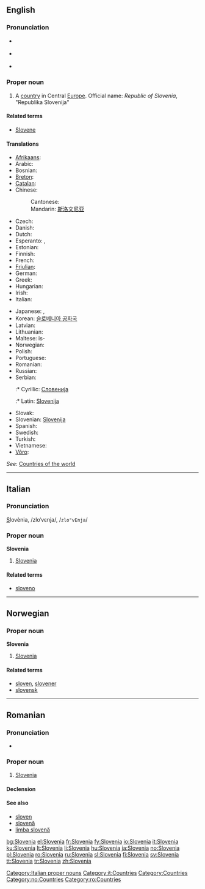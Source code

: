 {{wikipedia}}
==English==

===Pronunciation===
* {{a|UK}} {{IPA|/sləʊˈviː.ni.ə/|/sləʊˈviːn.jə/}}
* {{a|US}} {{IPA|/sloʊˈvi.ni.ə/|/sloʊˈvin.jə/}}
* {{audio|en-us-Slovenia.ogg|Audio (US)}}

===Proper noun===
{{en-proper noun}}

# A [[country]] in Central [[Europe]]. Official name: ''Republic of Slovenia'', "Republika Slovenija"

====Related terms====
* [[Slovene]]

====Translations====
{{trans-top|country in Europe}}
* [[Afrikaans]]: {{t|af|Slowenië}}
* Arabic: {{t|ar|سلوفينيا}}
* Bosnian: {{t|bs|Slovenija|f}}
* [[Breton]]: {{t|br|Slovenia}}
* [[Catalan]]: {{t|ca|Eslovènia}}
* Chinese:
*: Cantonese: {{t|yue|斯洛維尼亞}}
*: Mandarin: [[斯洛文尼亚]]
* Czech: {{t|cs|Slovinsko|n}}
* Danish: {{t|da|Slovenien}}
* Dutch: {{t|nl|Slovenië|n}}
* Esperanto: {{t|eo|Slovenio}}, {{t|eo|Slovenujo}}
* Estonian: {{t|et|Sloveenia}}
* Finnish: {{t|fi|Slovenia}}
* French: {{t|fr|Slovénie}}
* [[Friulian]]: {{t|fur|Slovenie}}
* German: {{t|de|Slowenien}}
* Greek: {{t|el|Σλοβενία|f|tr=Slovenía}}
* Hungarian: {{t|hu|Szlovénia}}
* Irish: {{t|ga|An tSlóvéin}}
* Italian: {{t|it|Slovenia}}
{{trans-mid}}
* Japanese: {{t|ja|スロヴェニア|tr=Surovenia|sc=Jpan}}, {{t|ja|スロベニア|tr=Surobenia|sc=Jpan}}
* Korean: [[슬로베니아 공화국]]
* Latvian: {{t|lv|Slovēnija|f}}
* Lithuanian: {{t|lt|Slovėnija}}
* Maltese: is-{{t|mt|Slovenja}}
* Norwegian: {{t|no|Slovenia}}
* Polish: {{t|pl|Słowenia}}
* Portuguese: {{t|pt|Eslovénia}}
* Romanian: {{t|ro|Slovenia|f}}
* Russian: {{t|ru|Словения|tr=sloveniya|sc=Cyrl}}
* Serbian:
*:* Cyrillic: [[Словенија]] {{f}}
*:* Latin: [[Slovenija]] {{f}}
* Slovak: {{t|sk|Slovinsko}}
* Slovenian: [[Slovenija]] {{f}}
* Spanish: {{t|es|Eslovenia}}
* Swedish: {{t|sv|Slovenien}}
* Turkish: {{t|tr|Slovenya}}
* Vietnamese: {{t|vi|Slovenia}}
* [[Võro]]: {{t|fiu-vro|Sloveeniä}}
{{trans-bottom}}

''See'': [[Appendix:Countries of the world|Countries of the world]]

----

==Italian==
{{wikipedia|lang=it}}

===Pronunciation===
<u>S</u>lovènia, /zloˈvɛnja/, /<tt>zlo"vEnja</tt>/

===Proper noun===
'''Slovenia''' {{f}}

# [[#English|Slovenia]]

====Related terms====
* [[sloveno]]

[[Category:Italian proper nouns]]
[[Category:it:Countries]]

----

==Norwegian==

===Proper noun===
'''Slovenia'''

# [[#English|Slovenia]]

====Related terms====
* [[sloven]], [[slovener]]
* [[slovensk]]

[[Category:Countries]]
[[Category:no:Countries]]

----

==Romanian==

===Pronunciation===
* {{IPA|[slo've.ni.a]|lang=ro}}

===Proper noun===
{{infl|ro|proper noun|gender=f}}

# [[#English|Slovenia]]

====Declension====
{{ro-country|gend=f|Sloveniei}}

====See also====
* [[sloven]]
* [[slovenă]]
* [[limba slovenă]]

[[Category:ro:Countries]]

[[bg:Slovenia]]
[[el:Slovenia]]
[[fr:Slovenia]]
[[fy:Slovenia]]
[[io:Slovenia]]
[[it:Slovenia]]
[[ku:Slovenia]]
[[lt:Slovenia]]
[[li:Slovenia]]
[[hu:Slovenia]]
[[ja:Slovenia]]
[[no:Slovenia]]
[[pl:Slovenia]]
[[ro:Slovenia]]
[[ru:Slovenia]]
[[sl:Slovenia]]
[[fi:Slovenia]]
[[sv:Slovenia]]
[[tt:Slovenia]]
[[tr:Slovenia]]
[[zh:Slovenia]]